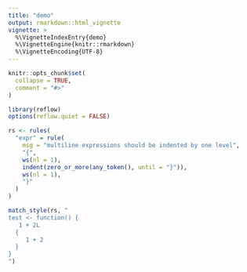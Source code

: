 ```yaml
---
title: "demo"
output: rmarkdown::html_vignette
vignette: >
  %\VignetteIndexEntry{demo}
  %\VignetteEngine{knitr::rmarkdown}
  %\VignetteEncoding{UTF-8}
---
```


```r
knitr::opts_chunk$set(
  collapse = TRUE,
  comment = "#>"
)
```

```r
library(reflow)
options(reflow.quiet = FALSE)

rs <- rules(
  "expr" = rule(
    msg = "multiline expressions should be indented by one level",
    "{",
    ws(nl = 1),
    indent(zero_or_more(any_token(), until = "}")),
    ws(nl = 1),
    "}"
  )
)

match_style(rs, "
test <- function() {
   1 + 2L
  {
     1 + 2
  }
}
")
```
